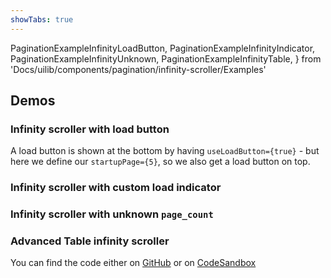 ```yaml
---
showTabs: true
---
```


  PaginationExampleInfinityLoadButton,
  PaginationExampleInfinityIndicator,
  PaginationExampleInfinityUnknown,
  PaginationExampleInfinityTable,
} from 'Docs/uilib/components/pagination/infinity-scroller/Examples'

## Demos

### Infinity scroller with load button

A load button is shown at the bottom by having `useLoadButton={true}` - but here we define our `startupPage={5}`, so we also get a load button on top.

<PaginationExampleInfinityLoadButton />

### Infinity scroller with custom load indicator

<PaginationExampleInfinityIndicator />

### Infinity scroller with unknown `page_count`

<PaginationExampleInfinityUnknown />

### Advanced Table infinity scroller

You can find the code either on [GitHub](https://github.com/dnbexperience/eufemia/tree/main/packages/dnb-design-system-portal/src/docs/uilib/components/pagination/Examples.tsx) or on [CodeSandbox](https://codesandbox.io/s/eufemia-table-pagination-infinity-546f7)

<PaginationExampleInfinityTable />
